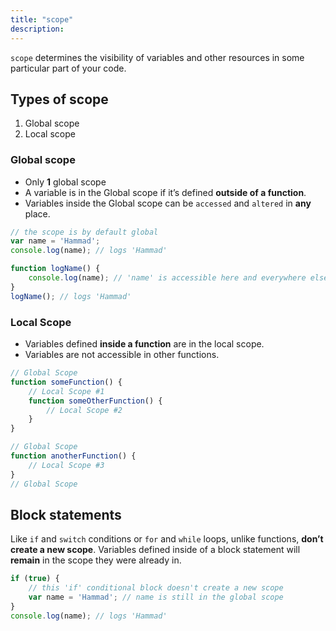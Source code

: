 ```yaml
---
title: "scope"
description: 
---
```


`scope` determines the visibility of variables and other resources in some particular part of your code.

## Types of scope

1. Global scope
2. Local scope

### Global scope

- Only **1** global scope 
- A variable is in the Global scope if it’s defined **outside of a function**.
- Variables inside the Global scope can be `accessed` and `altered` in **any** place.

```jsx
// the scope is by default global
var name = 'Hammad';
console.log(name); // logs 'Hammad'

function logName() {
    console.log(name); // 'name' is accessible here and everywhere else
}
logName(); // logs 'Hammad'
```

### Local Scope
- Variables defined **inside a function** are in the local scope.
- Variables are not accessible in other functions.

```jsx
// Global Scope
function someFunction() {
    // Local Scope #1
    function someOtherFunction() {
        // Local Scope #2
    }
}

// Global Scope
function anotherFunction() {
    // Local Scope #3
}
// Global Scope
```

## Block statements

Like `if` and `switch` conditions or `for` and `while` loops, unlike functions, **don’t create a new scope**. 
Variables defined inside of a block statement will **remain** in the scope they were already in. 
```jsx 
if (true) {
    // this 'if' conditional block doesn't create a new scope
    var name = 'Hammad'; // name is still in the global scope
}
console.log(name); // logs 'Hammad' 
```